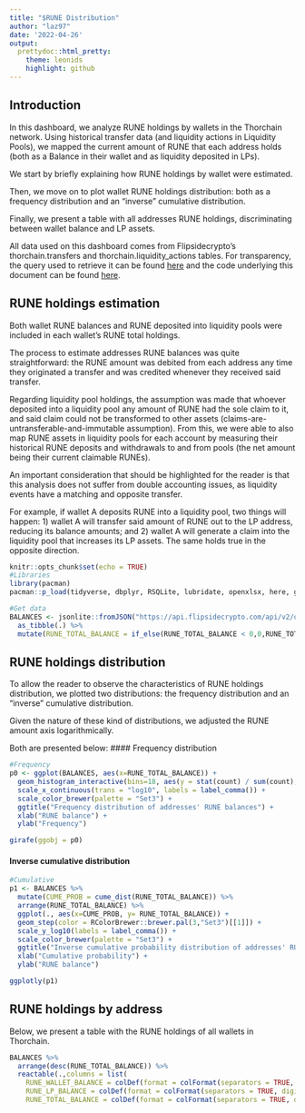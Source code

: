 ---
title: "$RUNE Distribution"
author: "laz97"
date: '2022-04-26'
output: 
  prettydoc::html_pretty:
    theme: leonids
    highlight: github
---
## Introduction
In this dashboard, we analyze RUNE holdings by wallets in the Thorchain network. Using historical transfer data (and liquidity actions in Liquidity Pools), we mapped the current amount of RUNE that each address holds (both as a Balance in their wallet and as liquidity deposited in LPs).

We start by briefly explaining how RUNE holdings by wallet were estimated.

Then, we move on to plot wallet RUNE holdings distribution: both as a frequency distribution and an "inverse" cumulative distribution.

Finally, we present a table with all addresses RUNE holdings, discriminating between wallet balance and LP assets.

All data used on this dashboard comes from Flipsidecrypto's thorchain.transfers and thorchain.liquidity_actions tables. For transparency, the query used to retrieve it can be found [here](https://app.flipsidecrypto.com/velocity/queries/abafc5d3-287a-46ec-9420-02ce86779350) and the code underlying this document can be found [here]().

## RUNE holdings estimation
Both wallet RUNE balances and RUNE deposited into liquidity pools were included in each wallet's RUNE total holdings.

The process to estimate addresses RUNE balances was quite straightforward: the RUNE amount was debited from each address any time they originated a transfer and was credited whenever they received said transfer.

Regarding liquidity pool holdings, the assumption was made that whoever deposited into a liquidity pool any amount of RUNE had the sole claim to it, and said claim could not be transformed to other assets (claims-are-untransferable-and-immutable assumption). From this, we were able to also map RUNE assets in liquidity pools for each account by measuring their historical RUNE deposits and withdrawals to and from pools (the net amount being their current claimable RUNEs).

An important consideration that should be highlighted for the reader is that this analysis does not suffer from double accounting issues, as liquidity events have a matching and opposite transfer.

For example, if wallet A deposits RUNE into a liquidity pool, two things will happen: 1) wallet A will transfer said amount of RUNE out to the LP address, reducing its balance amounts; and 2) wallet A will generate a claim into the liquidity pool that increases its LP assets. The same holds true in the opposite direction.


```{r setup ,results = 'hide', echo = FALSE, error=FALSE, warning=FALSE, message=FALSE}
knitr::opts_chunk$set(echo = TRUE)
#Libraries
library(pacman)
pacman::p_load(tidyverse, dbplyr, RSQLite, lubridate, openxlsx, here, geckor, tidyquant, data.table, igraph, tidygraph, ggraph, visNetwork, networkD3, RColorBrewer, ggdark, plotly, scales, reactable, ggiraph)

#Get data
BALANCES <- jsonlite::fromJSON("https://api.flipsidecrypto.com/api/v2/queries/abafc5d3-287a-46ec-9420-02ce86779350/data/latest") %>% 
  as_tibble(.) %>%
  mutate(RUNE_TOTAL_BALANCE = if_else(RUNE_TOTAL_BALANCE < 0,0,RUNE_TOTAL_BALANCE))


```

## RUNE holdings distribution
To allow the reader to observe the characteristics of RUNE holdings distribution, we plotted two distributions: the frequency distribution and an "inverse" cumulative distribution.

Given the nature of these kind of distributions, we adjusted the RUNE amount axis logarithmically. 

Both are presented below:
#### Frequency distribution

```{r fig.width=6, fig.height=9, fig.align='center', include = TRUE, echo = FALSE, error=FALSE, warning=FALSE, message=FALSE}
#Frequency
p0 <- ggplot(BALANCES, aes(x=RUNE_TOTAL_BALANCE)) + 
  geom_histogram_interactive(bins=18, aes(y = stat(count) / sum(count),tooltip = round(stat(count) / sum(count), digits = 4)), color = RColorBrewer::brewer.pal(3,"Set3")[[1]] ) +
  scale_x_continuous(trans = "log10", labels = label_comma()) +
  scale_color_brewer(palette = "Set3") +
  ggtitle("Frequency distribution of addresses' RUNE balances") +
  xlab("RUNE balance") + 
  ylab("Frequency")

girafe(ggobj = p0)  

```

#### Inverse cumulative distribution

```{r fig.width=10, fig.height=7, fig.align='center', include = TRUE, echo = FALSE, error=FALSE, warning=FALSE, message=FALSE}
#Cumulative
p1 <- BALANCES %>%
  mutate(CUME_PROB = cume_dist(RUNE_TOTAL_BALANCE)) %>%
  arrange(RUNE_TOTAL_BALANCE) %>%
  ggplot(., aes(x=CUME_PROB, y= RUNE_TOTAL_BALANCE)) + 
  geom_step(color = RColorBrewer::brewer.pal(3,"Set3")[[1]]) +
  scale_y_log10(labels = label_comma()) +
  scale_color_brewer(palette = "Set3") +
  ggtitle("Inverse cumulative probability distribution of addresses' RUNE balances") +
  xlab("Cumulative probability") + 
  ylab("RUNE balance")

ggplotly(p1)
```

## RUNE holdings by address
Below, we present a table with the RUNE holdings of all wallets in Thorchain.

```{r fig.width=9, fig.height=6, fig.align='center', include = TRUE, echo = FALSE, error=FALSE, warning=FALSE, message=FALSE}
BALANCES %>%
  arrange(desc(RUNE_TOTAL_BALANCE)) %>%
  reactable(.,columns = list(
    RUNE_WALLET_BALANCE = colDef(format = colFormat(separators = TRUE, digits = 2)),
    RUNE_LP_BALANCE = colDef(format = colFormat(separators = TRUE, digits = 2)),
    RUNE_TOTAL_BALANCE = colDef(format = colFormat(separators = TRUE, digits = 2))))

```

